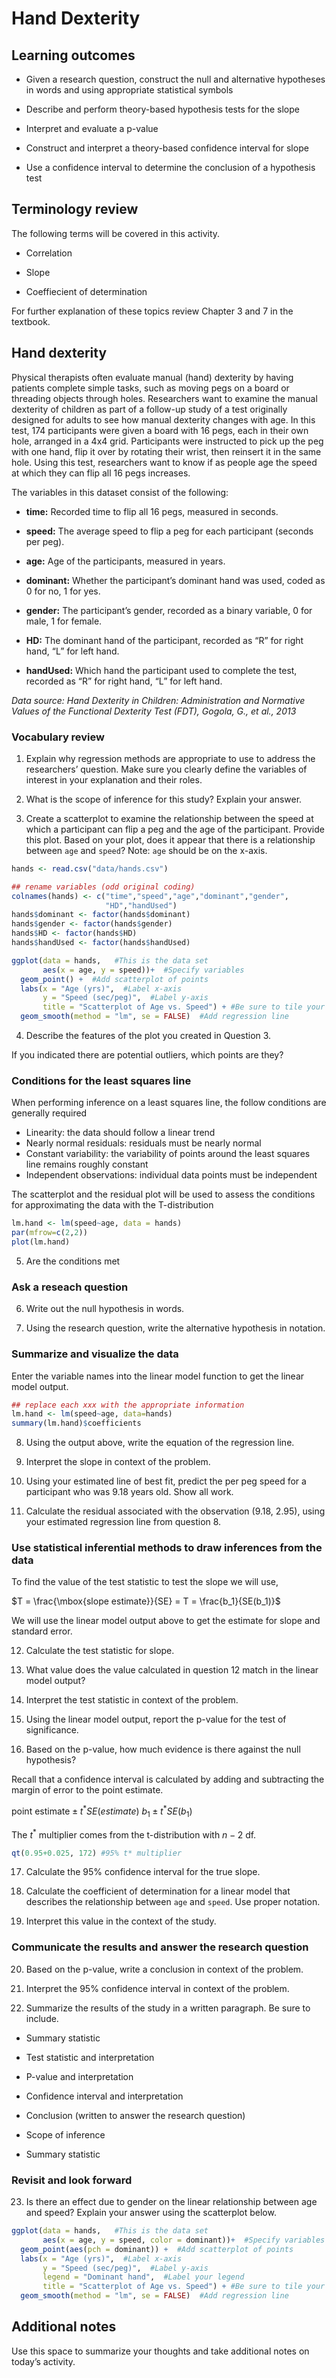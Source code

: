 # Hand Dexterity

## Learning outcomes
* Given a research question, construct the null and alternative hypotheses
  in words and using appropriate statistical symbols
  
* Describe and perform theory-based hypothesis tests for the slope 

* Interpret and evaluate a p-value

* Construct and interpret a theory-based confidence interval for slope

* Use a confidence interval to determine the conclusion of a hypothesis test

## Terminology review
The following terms will be covered in this activity.

* Correlation

* Slope 

* Coeffiecient of determination

For further explanation of these topics review Chapter 3 and 7 in the textbook.

## Hand dexterity

Physical therapists often evaluate manual (hand) dexterity by having patients complete simple tasks, such as moving pegs on a board or threading objects through holes. Researchers want to examine the manual dexterity of children as part of a follow-up study of a test originally designed for adults to see how manual dexterity changes with age. In this test, 174 participants were given a board with 16 pegs, each in their own hole, arranged in a 4x4 grid. Participants were instructed to pick up the peg with one hand, flip it over by rotating their wrist, then reinsert it in the same hole. Using this test, researchers want to know if as people age the speed at which they can flip all 16 pegs increases.

The variables in this dataset consist of the following:

- **time:** Recorded time to flip all 16 pegs, measured in seconds.

- **speed:** The average speed to flip a peg for each participant (seconds per peg).

- **age:** Age of the participants, measured in years.

- **dominant:** Whether the participant's dominant hand was used, coded as 0 for no, 1 for yes.

- **gender:** The participant's gender, recorded as a binary variable, 0 for male, 1 for female.

- **HD:** The dominant hand of the participant, recorded as "R" for right hand, "L" for left hand.

- **handUsed:** Which hand the participant used to complete the test, recorded as "R" for right hand, "L" for left hand.

*Data source: Hand Dexterity in Children: Administration and Normative Values of the Functional Dexterity Test (FDT), Gogola, G., et al., 2013*


### Vocabulary review

1. Explain why regression methods are appropriate to use to address the researchers' question. Make sure you clearly define the variables of interest in your explanation and their roles.

\vspace{1in}

2. What is the scope of inference for this study?  Explain your answer. 

\vspace{1in}


3. Create a scatterplot to examine the relationship between the speed at which a participant can flip a peg and the age of the participant. Provide this plot. Based on your plot, does it appear that there is a relationship between ``age`` and ``speed``? Note: ``age`` should be on the x-axis.
 
```r
hands <- read.csv("data/hands.csv")

## rename variables (odd original coding)
colnames(hands) <- c("time","speed","age","dominant","gender",
                     "HD","handUsed") 
hands$dominant <- factor(hands$dominant)
hands$gender <- factor(hands$gender)
hands$HD <- factor(hands$HD)
hands$handUsed <- factor(hands$handUsed)
```

```r
ggplot(data = hands,   #This is the data set
       aes(x = age, y = speed))+  #Specify variables
  geom_point() +  #Add scatterplot of points
  labs(x = "Age (yrs)",  #Label x-axis
       y = "Speed (sec/peg)",  #Label y-axis
       title = "Scatterplot of Age vs. Speed") + #Be sure to tile your plots
  geom_smooth(method = "lm", se = FALSE)  #Add regression line
```


4. Describe the features of the plot you created in Question 3.

\vspace{1in}

If you indicated there are potential outliers, which points are they?

### Conditions for the least squares line

When performing inference on a least squares line, the follow conditions are generally required

- Linearity: the data should follow a linear trend
- Nearly normal residuals: residuals must be nearly normal
- Constant variability: the variability of points around the least squares line remains roughly constant
- Independent observations: individual data points must be independent 

The scatterplot and the residual plot will be used to assess the conditions for approximating the data with the T-distribution

```r
lm.hand <- lm(speed~age, data = hands)
par(mfrow=c(2,2))
plot(lm.hand)
```

5. Are the conditions met 

\vspace{1in}


### Ask a reseach question

6. Write out the null hypothesis in words.

\vspace{1in}

7. Using the research question, write the alternative hypothesis in notation.

\vspace{0.5in}

### Summarize and visualize the data

Enter the variable names into the linear model function to get the linear model output.

```r
## replace each xxx with the appropriate information
lm.hand <- lm(speed~age, data=hands)
summary(lm.hand)$coefficients
```
8.  Using the output above, write the equation of the regression line.

\vspace{1in}

9.  Interpret the slope in context of the problem.

\vspace{1in}

10. Using your estimated line of best fit, predict the per peg speed for a participant who was 9.18 years old. Show all work.

\vspace{1in}

11. Calculate the residual associated with the observation (9.18, 2.95), using your estimated regression line from question 8. 

\vspace{1in}

### Use statistical inferential methods to draw inferences from the data

To find the value of the test statistic to test the slope we will use, 

 $T = \frac{\mbox{slope estimate}}{SE} = T = \frac{b_1}{SE(b_1)}$
 
We will use the linear model output above to get the estimate for slope and standard error.

12.  Calculate the test statistic for slope.

\vspace{1in}

13.  What value does the value calculated in question 12 match in the linear model output?

\vspace{0.5in}

14.  Interpret the test statistic in context of the problem.

\vspace{1in}

15.  Using the linear model output, report the p-value for the test of significance.

\vspace{0.5in}
16. Based on the p-value, how much evidence is there against the null hypothesis?

\vspace{0.5in}

Recall that a confidence interval is calculated by adding and subtracting the margin of error to the point estimate.  

 $\mbox{point estimate}\pm t^*SE(estimate)$
 $b_1 \pm t^* SE(b_1)$
 
The $t^*$ multiplier comes from the t-distribution with $n-2$ df.

```r
qt(0.95+0.025, 172) #95% t* multiplier 
```

17. Calculate the 95% confidence interval for the true slope.
\vspace{1in}

18. Calculate the coefficient of determination for a linear model that describes the relationship between ``age`` and ``speed``. Use proper notation.

\vspace{1in}

19. Interpret this value in the context of the study.

\vspace{1in}

### Communicate the results and answer the research question

20. Based on the p-value, write a conclusion in context of the problem.

\vspace{1in}

21. Interpret the 95% confidence interval in context of the problem.

\vspace{1in}

22.  Summarize the results of the study in a written paragraph.  Be sure to include.

* Summary statistic

* Test statistic and interpretation

* P-value and interpretation

* Confidence interval and interpretation

* Conclusion (written to answer the research question)

* Scope of inference

* Summary statistic

\vspace{2in}
### Revisit and look forward

23. Is there an effect due to gender on the linear relationship between age and speed?  Explain your answer using the scatterplot below.

```r
ggplot(data = hands,   #This is the data set
       aes(x = age, y = speed, color = dominant))+  #Specify variables
  geom_point(aes(pch = dominant)) +  #Add scatterplot of points
  labs(x = "Age (yrs)",  #Label x-axis
       y = "Speed (sec/peg)",  #Label y-axis
       legend = "Dominant hand",  #Label your legend
       title = "Scatterplot of Age vs. Speed") + #Be sure to tile your plots
  geom_smooth(method = "lm", se = FALSE)  #Add regression line
```



## Additional notes

Use this space to summarize your thoughts and take additional notes on today's activity.
